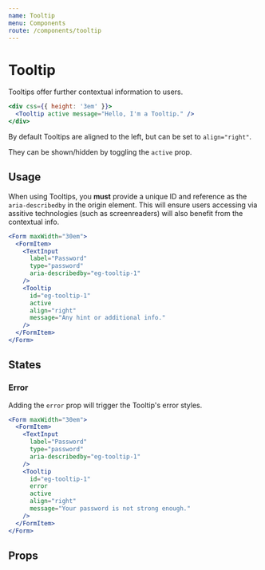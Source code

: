 ```yaml
---
name: Tooltip
menu: Components
route: /components/tooltip
---
```



# Tooltip

Tooltips offer further contextual information to users.

```jsx react-live
<div css={{ height: '3em' }}>
  <Tooltip active message="Hello, I'm a Tooltip." />
</div>
```

By default Tooltips are aligned to the left, but can be set to `align="right"`.

They can be shown/hidden by toggling the `active` prop.

## Usage

When using Tooltips, you **must** provide a unique ID and reference as the
`aria-describedby` in the origin element. This will ensure users accessing via assitive technologies
(such as screenreaders) will also benefit from the contextual info.

```jsx react-live
<Form maxWidth="30em">
  <FormItem>
    <TextInput
      label="Password"
      type="password"
      aria-describedby="eg-tooltip-1"
    />
    <Tooltip
      id="eg-tooltip-1"
      active
      align="right"
      message="Any hint or additional info."
    />
  </FormItem>
</Form>
```

## States

### Error

Adding the `error` prop will trigger the Tooltip's error styles.

```jsx react-live
<Form maxWidth="30em">
  <FormItem>
    <TextInput
      label="Password"
      type="password"
      aria-describedby="eg-tooltip-1"
    />
    <Tooltip
      id="eg-tooltip-1"
      error
      active
      align="right"
      message="Your password is not strong enough."
    />
  </FormItem>
</Form>
```

## Props

<PropsTable of={Tooltip} />
